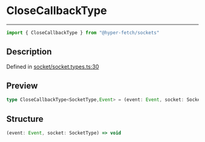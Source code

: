 

# CloseCallbackType

<div class="api-docs__separator" data-reactroot="">

---

</div><div class="api-docs__import" data-reactroot="">

```ts
import { CloseCallbackType } from "@hyper-fetch/sockets"
```

</div><div class="api-docs__section">

## Description

</div><div class="api-docs__description"><span class="api-docs__do-not-parse">



</span></div><p class="api-docs__definition">

Defined in [socket/socket.types.ts:30](https://github.com/BetterTyped/hyper-fetch/blob/c44d728f/packages/sockets/src/socket/socket.types.ts#L30)

</p><div class="api-docs__section">

## Preview

</div><div class="api-docs__preview type single">

```ts
type CloseCallbackType<SocketType,Event> = (event: Event, socket: SocketType) => void;
```

</div><div class="api-docs__section">

## Structure

</div><div class="api-docs__returns">

```ts
(event: Event, socket: SocketType) => void
```

</div>